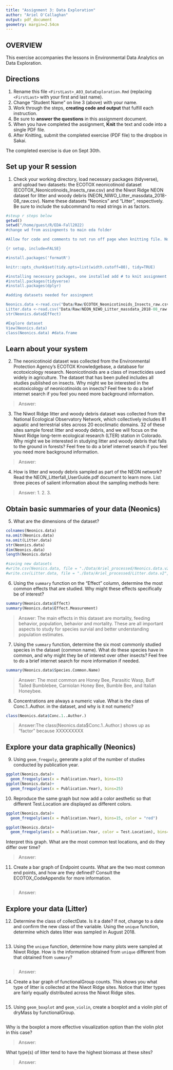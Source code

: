 ```yaml
---
title: "Assignment 3: Data Exploration"
author: "Ariel O'Callaghan"
output: pdf_document
geometry: margin=2.54cm
---
```


## OVERVIEW

This exercise accompanies the lessons in Environmental Data Analytics on Data Exploration.

## Directions

1.  Rename this file `<FirstLast>_A03_DataExploration.Rmd` (replacing `<FirstLast>` with your first and last name).
2.  Change "Student Name" on line 3 (above) with your name.
3.  Work through the steps, **creating code and output** that fulfill each instruction.
4.  Be sure to **answer the questions** in this assignment document.
5.  When you have completed the assignment, **Knit** the text and code into a single PDF file.
6.  After Knitting, submit the completed exercise (PDF file) to the dropbox in Sakai.

The completed exercise is due on Sept 30th.

## Set up your R session

1.  Check your working directory, load necessary packages (tidyverse), and upload two datasets: the ECOTOX neonicotinoid dataset (ECOTOX_Neonicotinoids_Insects_raw.csv) and the Niwot Ridge NEON dataset for litter and woody debris (NEON_NIWO_Litter_massdata_2018-08_raw.csv). Name these datasets "Neonics" and "Litter", respectively. Be sure to include the subcommand to read strings in as factors.

```r
#steup r steps below
getwd()
setwd("/home/guest/R/EDA-Fall2022) 
#change wd from assingments to main eda folder

#Allow for code and comments to not run off page when knitting file. Note- add to top of every rmd

{r setup, include=FALSE}

#install.packages('formatR')

knitr::opts_chunk$set(tidy.opts=list(width.cutoff=80), tidy=TRUE)

#installing necessary packages, one installed add # to knit assignment 
#install.packages(tidyverse)
#install.packages(dplyr)

#adding datasets needed for assingment

Neonics.data <-read.csv("Data/Raw/ECOTOX_Neonicotinoids_Insects_raw.csv", stringsAsFactors = TRUE)
Litter.data <-read.csv("Data/Raw/NEON_NIWO_Litter_massdata_2018-08_raw.csv", stringsAsFactors = TRUE)
str(Neonics.data$Effect)

#Explore dataset
View(Neonics.data) 
class(Neonics.data) #data.frame
```

## Learn about your system

2.  The neonicotinoid dataset was collected from the Environmental Protection Agency's ECOTOX Knowledgebase, a database for ecotoxicology research. Neonicotinoids are a class of insecticides used widely in agriculture. The dataset that has been pulled includes all studies published on insects. Why might we be interested in the ecotoxicology of neonicotinoids on insects? Feel free to do a brief internet search if you feel you need more background information.

> Answer:

3.  The Niwot Ridge litter and woody debris dataset was collected from the National Ecological Observatory Network, which collectively includes 81 aquatic and terrestrial sites across 20 ecoclimatic domains. 32 of these sites sample forest litter and woody debris, and we will focus on the Niwot Ridge long-term ecological research (LTER) station in Colorado. Why might we be interested in studying litter and woody debris that falls to the ground in forests? Feel free to do a brief internet search if you feel you need more background information.

> Answer:

4.  How is litter and woody debris sampled as part of the NEON network? Read the NEON_Litterfall_UserGuide.pdf document to learn more. List three pieces of salient information about the sampling methods here:

> Answer: 
 1.
 2.
 3. 

## Obtain basic summaries of your data (Neonics)

5.  What are the dimensions of the dataset?

```r
colnames(Neonics.data)
na.omit(Neonics.data)
na.omit(Litter.data)
str(Neonics.data)
dim(Neonics.data)
length(Neonics.data)

#saving new datasets
#write.csv(Neonics.data, file = "./Data/Ariel_processed/Neonics.data.v2", row.names=FALSE)
#write.csv(Litter.data, file = "./Data/Ariel_processed/Litter.data.v2", row.names=FALSE)
```

6.  Using the `summary` function on the "Effect" column, determine the most common effects that are studied. Why might these effects specifically be of interest?

```r
summary(Neonics.data$Effect)
summary(Neonics.data$Effect.Measurement)
```

> Answer: The main effects in this dataset are mortality, feeding behavior, population, behavior and mortality. These are all important aspects to study for species survial and better understanding population estimates. 


7.  Using the `summary` function, determine the six most commonly studied species in the dataset (common name). What do these species have in common, and why might they be of interest over other insects? Feel free to do a brief internet search for more information if needed.

```r
summary(Neonics.data$Species.Common.Name)
```

> Answer:
The most common are Honey Bee, Parasitic Wasp, Buff Tailed Bumblebee, Carniolan Honey Bee, Bumble Bee, and Italian Honeybee. 

8.  Concentrations are always a numeric value. What is the class of Conc.1..Author. in the dataset, and why is it not numeric?

```r
class(Neonics.data$Conc.1..Author.)

```

> Answer:The  class(Neonics.data$Conc.1..Author.) shows up as "factor" because XXXXXXXXX

## Explore your data graphically (Neonics)

9.  Using `geom_freqpoly`, generate a plot of the number of studies conducted by publication year.

```r
ggplot(Neonics.data)+
  geom_freqpoly(aes(x = Publication.Year), bins=15)
ggplot(Neonics.data)+
  geom_freqpoly(aes(x = Publication.Year), bins=25)

```

10. Reproduce the same graph but now add a color aesthetic so that different Test.Location are displayed as different colors.

```r
ggplot(Neonics.data)+
  geom_freqpoly(aes(x = Publication.Year), bins=15, color = "red")

ggplot(Neonics.data)+
  geom_freqpoly(aes(x = Publication.Year, color = Test.Location), bins=15)


```

Interpret this graph. What are the most common test locations, and do they differ over time?

> Answer:

11. Create a bar graph of Endpoint counts. What are the two most common end points, and how are they defined? Consult the ECOTOX_CodeAppendix for more information.

```r

```

> Answer:

## Explore your data (Litter)

12. Determine the class of collectDate. Is it a date? If not, change to a date and confirm the new class of the variable. Using the `unique` function, determine which dates litter was sampled in August 2018.

```r

```

13. Using the `unique` function, determine how many plots were sampled at Niwot Ridge. How is the information obtained from `unique` different from that obtained from `summary`?

```r

```

> Answer:

14. Create a bar graph of functionalGroup counts. This shows you what type of litter is collected at the Niwot Ridge sites. Notice that litter types are fairly equally distributed across the Niwot Ridge sites.

```r

```

15. Using `geom_boxplot` and `geom_violin`, create a boxplot and a violin plot of dryMass by functionalGroup.

```r

```

Why is the boxplot a more effective visualization option than the violin plot in this case?

> Answer:

What type(s) of litter tend to have the highest biomass at these sites?

> Answer:
